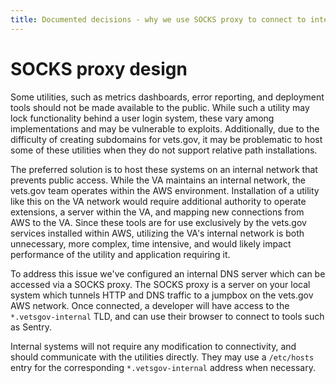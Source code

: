 ```yaml
---
title: Documented decisions - why we use SOCKS proxy to connect to internal tools
---
```


# SOCKS proxy design

Some utilities, such as metrics dashboards, error reporting, and deployment
tools should not be made available to the public. While such a utility may lock
functionality behind a user login system, these vary among implementations and
may be vulnerable to exploits. Additionally, due to the difficulty of creating
subdomains for vets.gov, it may be problematic to host some of these utilities
when they do not support relative path installations.

The preferred solution is to host these systems on an internal network that
prevents public access. While the VA maintains an internal network, the vets.gov
team operates within the AWS environment. Installation of a utility like this on
the VA network would require additional authority to operate extensions,
a server within the VA, and mapping new connections from AWS to the VA. Since
these tools are for use exclusively by the vets.gov services installed within
AWS, utilizing the VA's internal network is both unnecessary, more complex,
time intensive, and would likely impact performance of the utility and
application requiring it.

To address this issue we've configured an internal DNS server which can be
accessed via a SOCKS proxy. The SOCKS proxy is a server on your local system
which tunnels HTTP and DNS traffic to a jumpbox on the vets.gov AWS network.
Once connected, a developer will have access to the `*.vetsgov-internal` TLD,
and can use their browser to connect to tools such as Sentry.

Internal systems will not require any modification to connectivity, and should
communicate with the utilities directly. They may use a `/etc/hosts` entry for
the corresponding `*.vetsgov-internal` address when necessary.
